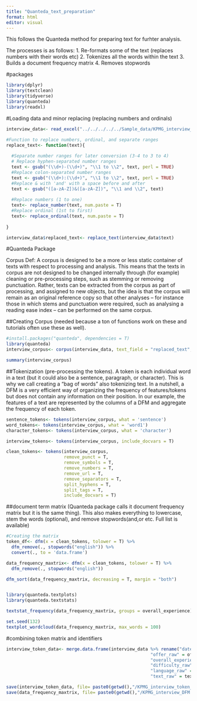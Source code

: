 ```yaml
---
title: "Quanteda_text_preparation"
format: html
editor: visual
---
```


This follows the Quanteda method for preparing text for furhter analysis.

The processes is as follows: 1. Re-formats some of the text (replaces numbers with their words etc) 2. Tokenizes all the words within the text 3. Builds a document frequency matrix 4. Removes stopwords

#packages

```r
library(dplyr)
library(textclean)
library(tidyverse)
library(quanteda)
library(readxl)
```

#Loading data and minor replacing (replacing numbers and ordinals)

```r
interview_data<- read_excel("../../../../../Sample_data/KPMG_interview_responses.xlsx")

#Function to replace numbers, ordinal, and separate ranges 
replace_text<- function(text){
  
  #Separate number ranges for later conversion (3-4 to 3 to 4)
  # Replace hyphen-separated number ranges
  text <- gsub("(\\d+)-(\\d+)", "\\1 to \\2", text, perl = TRUE)
  #Replace colon-separated number ranges
  text <- gsub("(\\d+):(\\d+)", "\\1 to \\2", text, perl = TRUE)
  #Replace & with 'and' with a space before and after
  text <- gsub("([a-zA-Z])&([a-zA-Z])", "\\1 and \\2", text)
  
  #Replace numbers (1 to one)
  text<- replace_number(text, num.paste = T)
  #Replace ordinal (1st to first)
  text<- replace_ordinal(text, num.paste = T)
  
}

interview_data$replaced_text<- replace_text(interview_data$text)
```

#Quanteda Package

Corpus Def: A corpus is designed to be a more or less static container of texts with respect to processing and analysis. This means that the texts in corpus are not designed to be changed internally through (for example) cleaning or pre-processing steps, such as stemming or removing punctuation. Rather, texts can be extracted from the corpus as part of processing, and assigned to new objects, but the idea is that the corpus will remain as an original reference copy so that other analyses – for instance those in which stems and punctuation were required, such as analysing a reading ease index – can be performed on the same corpus.

##Creating Corpus (needed because a ton of functions work on these and tutorials often use these as well).

```r
#install.packages("quanteda", dependencies = T)
library(quanteda)
interview_corpus<- corpus(interview_data, text_field = "replaced_text", docid_field = "SID")

summary(interview_corpus)

```

##Tokenization (pre-processing the tokens). A token is each individual word in a text (but it could also be a sentence, paragraph, or character). This is why we call creating a “bag of words” also tokenizing text. In a nutshell, a DFM is a very efficient way of organizing the frequency of features/tokens but does not contain any information on their position. In our example, the features of a text are represented by the columns of a DFM and aggregate the frequency of each token.

```r
sentence_tokens<- tokens(interview_corpus, what = 'sentence')
word_tokens<- tokens(interview_corpus, what = 'word1')
character_tokens<- tokens(interview_corpus, what = 'character')

interview_tokens<- tokens(interview_corpus, include_docvars = T)

clean_tokens<- tokens(interview_corpus, 
                      remove_punct = T, 
                      remove_symbols = T, 
                      remove_numbers = T, 
                      remove_url = T, 
                      remove_separators = T,
                      split_hyphens = T,
                      split_tags = T,
                      include_docvars = T)


```

##document term matrix (Quanteda package calls it document frequency matrix but it is the same thing). This also makes everything to lowercase, stem the words (optional), and remove stopwords(and,or etc. Full list is available)

```r
#Creating the matrix 
token_df<- dfm(x = clean_tokens, tolower = T) %>%
  dfm_remove(., stopwords("english")) %>%
  convert(., to = 'data.frame')

data_frequency_maxtrix<- dfm(x = clean_tokens, tolower = T) %>%
  dfm_remove(., stopwords("english"))

dfm_sort(data_frequency_maxtrix, decreasing = T, margin = "both")


library(quanteda.textplots)
library(quanteda.textstats)

textstat_frequency(data_frequency_maxtrix, groups = overall_experience)

set.seed(132)
textplot_wordcloud(data_frequency_maxtrix, max_words = 100)


```
#combining token matrix and identifiers
```r
interview_token_data<- merge.data.frame(interview_data %>% rename("date_raw" = date,
                                                       "offer_raw" = offer,
                                                       "overall_experience_raw" = overall_experience,
                                                       "difficulty_raw" = difficulty,
                                                       "language_raw" = language,
                                                       "text_raw" = text), token_df, by.x = "SID", by.y = "doc_id", no.dups = T)

save(interview_token_data, file= paste0(getwd(),"/KPMG_interview_token_data.RData"))
save(data_frequency_maxtrix, file= paste0(getwd(),"/KPMG_interview_DFM.RData"))

```

